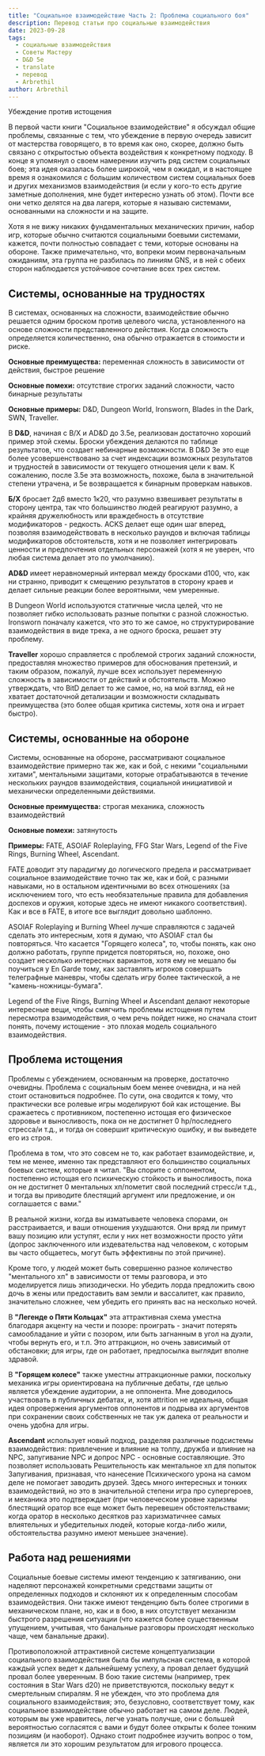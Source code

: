 ```yaml
---
title: "Социальное взаимодействие Часть 2: Проблема социального боя"
description: Перевод статьи про социальные взаимодействия
date: 2023-09-28
tags:
  - социальные взаимодействия
  - Советы Мастеру
  - D&D 5e
  - translate
  - перевод
  - Arbrethil
author: Arbrethil
---
```


Убеждение против истощения

В первой части книги "Социальное взаимодействие" я обсуждал общие проблемы, связанные с тем, что убеждение в первую очередь зависит от мастерства говорящего, в то время как оно, скорее, должно быть связано с открытостью объекта воздействия к конкретному подходу. В конце я упомянул о своем намерении изучить ряд систем социальных боев; эта идея оказалась более широкой, чем я ожидал, и в настоящее время я ознакомился с большим количеством систем социальных боев и других механизмов взаимодействия (и если у кого-то есть другие заметные дополнения, мне будет интересно узнать об этом). Почти все они четко делятся на два лагеря, которые я называю системами, основанными на сложности и на защите.

Хотя я не вижу никаких фундаментальных механических причин, набор игр, которые обычно считаются социальными боевыми системами, кажется, почти полностью совпадает с теми, которые основаны на обороне. Также примечательно, что, вопреки моим первоначальным ожиданиям, эта группа не разбилась по линиям GNS, и в ней с обеих сторон наблюдается устойчивое сочетание всех трех систем.

## Системы, основанные на трудностях

В системах, основанных на сложности, взаимодействие обычно решается одним броском против целевого числа, установленного на основе сложности представленного действия. Когда сложность определяется количественно, она обычно отражается в стоимости и риске.

**Основные преимущества:** переменная сложность в зависимости от действия, быстрое решение

**Основные помехи:** отсутствие строгих заданий сложности, часто бинарные результаты

**Основные примеры:** D&D, Dungeon World, Ironsworn, Blades in the Dark, SWN, Traveller.

В **D&D**, начиная с B/X и AD&D до 3.5e, реализован достаточно хороший пример этой схемы. Броски убеждения делаются по таблице результатов, что создает небинарные возможности. В D&D 3e это еще более усовершенствовано за счет индексации возможных результатов и трудностей в зависимости от текущего отношения цели к вам. К сожалению, после 3.5e эта возможность, похоже, была в значительной степени утрачена, и 5e возвращается к бинарным проверкам навыков.

**Б/Х** бросает 2д6 вместо 1к20, что разумно взвешивает результаты в сторону центра, так что большинство людей реагируют разумно, а крайняя дружелюбность или враждебность в отсутствие модификаторов - редкость. ACKS делает еще один шаг вперед, позволяя взаимодействовать в несколько раундов и включая таблицы модификаторов обстоятельств, хотя и не позволяет интегрировать ценности и предпочтения отдельных персонажей (хотя я не уверен, что любая система делает это по умолчанию).

**AD&D** имеет неравномерный интервал между бросками d100, что, как ни странно, приводит к смещению результатов в сторону краев и делает сильные реакции более вероятными, чем умеренные.

В Dungeon World используются статичные числа целей, что не позволяет гибко использовать разные попытки с разной сложностью. Ironsworn поначалу кажется, что это то же самое, но структурирование взаимодействия в виде трека, а не одного броска, решает эту проблему.

**Traveller** хорошо справляется с проблемой строгих заданий сложности, предоставляя множество примеров для обоснования претензий, и таким образом, пожалуй, лучше всех использует переменную сложность в зависимости от действий и обстоятельств. Можно утверждать, что BitD делает то же самое, но, на мой взгляд, ей не хватает достаточной детализации и возможности складывать преимущества (это более общая критика системы, хотя она и играет быстро).

## Системы, основанные на обороне

Системы, основанные на обороне, рассматривают социальное взаимодействие примерно так же, как и бой, с некими "социальными хитами", ментальными защитами, которые отрабатываются в течение нескольких раундов взаимодействия, социальной инициативой и механически определенными действиями.

**Основные преимущества:** строгая механика, сложность взаимодействий

**Основные помехи:** затянутость

**Примеры:** FATE, ASOIAF Roleplaying, FFG Star Wars, Legend of the Five Rings, Burning Wheel, Ascendant.

FATE доводит эту парадигму до логического предела и рассматривает социальное взаимодействие точно так же, как и бой, с разными навыками, но в остальном идентичными во всех отношениях (за исключением того, что есть необязательные правила для добавления доспехов и оружия, которые здесь не имеют никакого соответствия). Как и все в FATE, в итоге все выглядит довольно шаблонно.

ASOIAF Roleplaying и Burning Wheel лучше справляются с задачей сделать это интересным, хотя я думаю, что ASOIAF стал бы повторяться. Что касается "Горящего колеса", то, чтобы понять, как оно должно работать, группе придется повторяться, но, похоже, оно создает несколько интересных вариантов, хотя ему не мешало бы поучиться у En Garde тому, как заставлять игроков совершать телеграфные маневры, чтобы сделать игру более тактической, а не "камень-ножницы-бумага".

Legend of the Five Rings, Burning Wheel и Ascendant делают некоторые интересные вещи, чтобы смягчить проблемы истощения путем пересмотра взаимодействия, о чем речь пойдет ниже, но сначала стоит понять, почему истощение - это плохая модель социального взаимодействия.

## Проблема истощения

Проблемы с убеждением, основанным на проверке, достаточно очевидны. Проблема с социальным боем менее очевидна, и на ней стоит остановиться подробнее. По сути, она сводится к тому, что практически все ролевые игры моделируют бой как истощение. Вы сражаетесь с противником, постепенно истощая его физическое здоровье и выносливость, пока он не достигнет 0 hp/последнего стресса/и т.д., и тогда он совершит критическую ошибку, и вы выведете его из строя.

Проблема в том, что это совсем не то, как работает взаимодействие, и, тем не менее, именно так представляют его большинство социальных боевых систем, которые я читал. "Вы спорите с оппонентом, постепенно истощая его психическую стойкость и выносливость, пока он не достигнет 0 ментальных хп/пометит свой последний стресс/и т.д., и тогда вы приводите блестящий аргумент или предложение, и он соглашается с вами."

В реальной жизни, когда вы изматываете человека спорами, он расстраивается, и ваши отношения ухудшаются. Они вряд ли примут вашу позицию или уступят, если у них нет возможности просто уйти (допрос заключенного или издевательства над человеком, с которым вы часто общаетесь, могут быть эффективны по этой причине).

Кроме того, у людей может быть совершенно разное количество "ментального хп" в зависимости от темы разговора, и это моделируется лишь эпизодически. Но убедить лорда предложить свою дочь в жены или предоставить вам земли и вассалитет, как правило, значительно сложнее, чем убедить его принять вас на несколько ночей.

В **"Легенде о Пяти Кольцах"** эта аттрактивная схема уместна благодаря акценту на чести и позоре: проиграть - значит потерять самообладание и уйти с позором, или быть загнанным в угол на дуэли, чтобы вернуть его, и т.п. Это аттракцион, но очень зависимый от обстановки; для игры, где он работает, предпосылка выглядит вполне здравой.

В **"Горящем колесе"** также уместны аттракционные рамки, поскольку механика игры ориентирована на публичные дебаты, где целью является убеждение аудитории, а не оппонента. Мне доводилось участвовать в публичных дебатах, и, хотя attrition не идеальна, общая идея опровержения аргументов оппонентов и подрыва их аргументов при сохранении своих собственных не так уж далека от реальности и очень удобна для игры.

**Ascendant** использует новый подход, разделяя различные подсистемы взаимодействия: привлечение и влияние на толпу, дружба и влияние на NPC, запугивание NPC и допрос NPC - основные составляющие. Это позволяет использовать Решительность как ментальное хп для попыток Запугивания, признавая, что нанесение Психического урона на самом деле не помогает заводить друзей. Здесь много интересных и тонких взаимодействий, но это в значительной степени игра про супергероев, и механика это подтверждает (при человеческом уровне харизмы блестящий оратор все еще может быть перевешен обстоятельствами; когда оратор в несколько десятков раз харизматичнее самых влиятельных и убедительных людей, которые когда-либо жили, обстоятельства разумно имеют меньшее значение).

## Работа над решениями

Социальные боевые системы имеют тенденцию к затягиванию, они наделяют персонажей конкретными средствами защиты от определенных подходов и склоняют их к определенным способам взаимодействия. Они также имеют тенденцию быть более строгими в механическом плане, но, как и в бою, в них отсутствует механизм быстрого разрешения ситуации (что кажется более существенным упущением, учитывая, что банальные разговоры происходят несколько чаще, чем банальные драки).

Противоположной аттрактивной системе концептуализации социального взаимодействия была бы импульсная система, в которой каждый успех ведет к дальнейшему успеху, а провал делает будущий провал более уверенным. В бою такие системы (например, трек состояния в Star Wars d20) не приветствуются, поскольку ведут к смертельным спиралям. Я не убежден, что это проблема для социального взаимодействия; это, безусловно, соответствует тому, как социальное взаимодействие обычно работает на самом деле. Людей, которым вы уже нравитесь, легче узнать получше, они с большей вероятностью согласятся с вами и будут более открыты к более тонким позициям (и наоборот). Однако стоит подробнее изучить вопрос о том, является ли это хорошим результатом для игрового процесса.